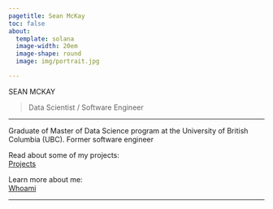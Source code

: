 ```yaml
---
pagetitle: Sean McKay
toc: false
about:
  template: solana
  image-width: 20em
  image-shape: round
  image: img/portrait.jpg

---
```


<div class="mytitle">
SEAN MCKAY
</div>

> Data Scientist / Software Engineer

---

Graduate of Master of Data Science program at the University of British Columbia (UBC). Former software engineer


<div class="buttons">
Read about some of my projects:\
[Projects](pages/projects.qmd)
</div>


<div class="buttons">
Learn more about me:\
[Whoami](pages/about.qmd)
</div>

---

